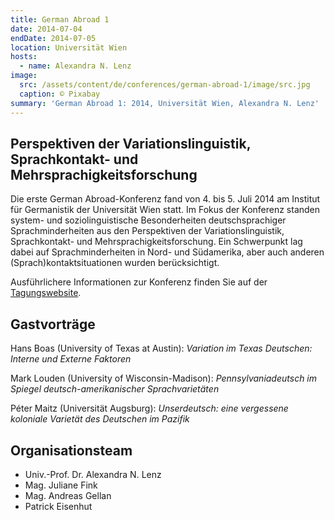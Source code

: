 ```yaml
---
title: German Abroad 1
date: 2014-07-04
endDate: 2014-07-05
location: Universität Wien
hosts:
  - name: Alexandra N. Lenz
image:
  src: /assets/content/de/conferences/german-abroad-1/image/src.jpg
  caption: © Pixabay
summary: 'German Abroad 1: 2014, Universität Wien, Alexandra N. Lenz'
---
```

## Perspektiven der Variationslinguistik, Sprachkontakt- und Mehrsprachigkeitsforschung

Die erste German Abroad-Konferenz fand von 4. bis 5. Juli 2014 am Institut für Germanistik der Universität Wien statt. Im Fokus der Konferenz standen system- und soziolinguistische Besonderheiten deutschsprachiger Sprachminderheiten aus den Perspektiven der Variationslinguistik, Sprachkontakt- und Mehrsprachigkeitsforschung. Ein Schwerpunkt lag dabei auf Sprachminderheiten in Nord- und Südamerika, aber auch anderen (Sprach)kontaktsituationen wurden berücksichtigt.

Ausführlichere Informationen zur Konferenz finden Sie auf der [Tagungswebsite](https://germanabroad2014.univie.ac.at/home/index.htm).

## Gastvorträge

Hans Boas (University of Texas at Austin): *Variation im Texas Deutschen: Interne und Externe Faktoren*

Mark Louden (University of Wisconsin-Madison): *Pennsylvaniadeutsch im Spiegel deutsch-amerikanischer Sprachvarietäten*

Péter Maitz (Universität Augsburg): *Unserdeutsch: eine vergessene koloniale Varietät des Deutschen im Pazifik*

## Organisationsteam

* Univ.-Prof. Dr. Alexandra N. Lenz
* Mag. Juliane Fink
* Mag. Andreas Gellan
* Patrick Eisenhut
